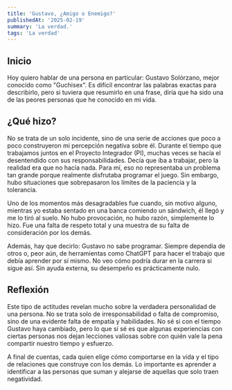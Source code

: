 ```yaml
---
title: 'Gustavo, ¿Amigo o Enemigo?'
publishedAt: '2025-02-19'
summary: 'La verdad.'
tags: 'La verdad'
---
```


## Inicio

Hoy quiero hablar de una persona en particular: Gustavo Solórzano, mejor conocido como "Guchisex". Es difícil encontrar las palabras exactas para describirlo, pero si tuviera que resumirlo en una frase, diría que ha sido una de las peores personas que he conocido en mi vida.

## ¿Qué hizo?

No se trata de un solo incidente, sino de una serie de acciones que poco a poco construyeron mi percepción negativa sobre él. Durante el tiempo que trabajamos juntos en el Proyecto Integrador (PI), muchas veces se hacía el desentendido con sus responsabilidades. Decía que iba a trabajar, pero la realidad era que no hacía nada. Para mí, eso no representaba un problema tan grande porque realmente disfrutaba programar el juego. Sin embargo, hubo situaciones que sobrepasaron los límites de la paciencia y la tolerancia.

Uno de los momentos más desagradables fue cuando, sin motivo alguno, mientras yo estaba sentado en una banca comiendo un sándwich, él llegó y me lo tiró al suelo. No hubo provocación, no hubo razón, simplemente lo hizo. Fue una falta de respeto total y una muestra de su falta de consideración por los demás.

Además, hay que decirlo: Gustavo no sabe programar. Siempre dependía de otros o, peor aún, de herramientas como ChatGPT para hacer el trabajo que debía aprender por sí mismo. No veo cómo podría durar en la carrera si sigue así. Sin ayuda externa, su desempeño es prácticamente nulo.

## Reflexión

Este tipo de actitudes revelan mucho sobre la verdadera personalidad de una persona. No se trata solo de irresponsabilidad o falta de compromiso, sino de una evidente falta de empatía y habilidades. No sé si con el tiempo Gustavo haya cambiado, pero lo que sí sé es que algunas experiencias con ciertas personas nos dejan lecciones valiosas sobre con quién vale la pena compartir nuestro tiempo y esfuerzo.

A final de cuentas, cada quien elige cómo comportarse en la vida y el tipo de relaciones que construye con los demás. Lo importante es aprender a identificar a las personas que suman y alejarse de aquellas que solo traen negatividad.

